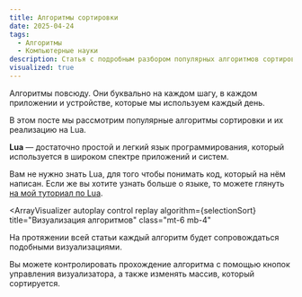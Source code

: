 ```yaml
---
title: Алгоритмы сортировки
date: 2025-04-24
tags:
  - Алгоритмы
  - Компьютерные науки
description: Статья с подробным разбором популярных алгоритмов сортировки, которые вам возможно придется использовать в разработке
visualized: true
---
```


<script>
	{selectionSort} from '$mod/array-visualizer/data/sortings'; import ContentExplanation from
	'$components/Content/ContentExplanation.svelte';
</script>

Алгоритмы повсюду. Они буквально на каждом шагу, в каждом приложении и устройстве, которые мы используем каждый день.

В этом посте мы рассмотрим популярные алгоритмы сортировки и их реализацию на Lua.


<ContentExplanation class="mt-4" title="Почему именно Lua?!">

**Lua** — достаточно простой и легкий язык программирования, который используется в широком спектре приложений и систем.

Вам не нужно знать Lua, для того чтобы понимать код, который на нём написан. Если же вы хотите узнать больше о языке, то можете глянуть [на мой туториал по Lua](/articles/lua-intro).

</ContentExplanation>

<ArrayVisualizer
	autoplay
	control
	replay
	algorithm={selectionSort}
	title="Визуализация алгоритмов"
	class="mt-6 mb-4"
>
На протяжении всей статьи каждый алгоритм будет сопровождаться подобными визуализациями.

Вы можете контролировать прохождение алгоритма с помощью кнопок управления визуализатора, а также изменять массив, который сортируется.

</ArrayVisualizer>
